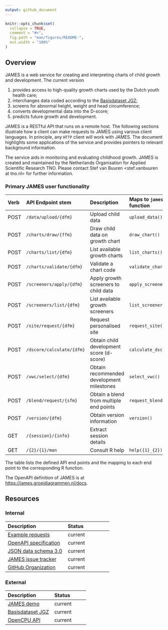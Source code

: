 ```yaml
---
output: github_document
---
```


<!-- README.md is generated from README.Rmd. Please edit that file -->


```r
knitr::opts_chunk$set(
  collapse = TRUE,
  comment = "#>",
  fig.path = "man/figures/README-",
  out.width = "100%"
)
```

## Overview

JAMES is a web service for creating and interpreting charts of child growth and development. The current version

1. provides access to high-quality growth charts used by the Dutch youth health care;
2. interchanges data coded according to the [Basisdataset JGZ](https://decor.nictiz.nl/pub/jeugdgezondheidszorg/jgz-html-20240426T081156/index.html);
3. screens for abnormal height, weight and head circumference;
4. converts developmental data into the D-score;
5. predicts future growth and development.

JAMES is a RESTful API that runs on a remote host. The following sections illustrate how a client can make requests to JAMES using various client languages. In principle, any `HTTP` client will work with JAMES. The document highlights some applications of the service and provides pointers to relevant background information. 

The service aids in monitoring and evaluating childhood growth. JAMES is created and maintained by the Netherlands Organisation for Applied Scientific Research TNO. Please contact Stef van Buuren <stef.vanbuuren at tno.nl> for further information.

### Primary JAMES user functionality

  | Verb  | API Endpoint stem          | Description                                | Maps to `james` function |
  |:------|:-------------------------- |:------------------------------------------ |:-------------------------|
  | POST  | `/data/upload/{dfm}`       | Upload child data                          | `upload_data()`          |
  | POST  | `/charts/draw/{ffm}`       | Draw child data on growth chart            | `draw_chart()`           |
  | POST  | `/charts/list/{dfm}`       | List available growth charts               | `list_charts()`          |
  | POST  | `/charts/validate/{dfm}`   | Validate a chart code                      | `validate_chartcode()`   |
  | POST  | `/screeners/apply/{dfm}`   | Apply growth screeners to child data       | `apply_screeners()`      |
  | POST  | `/screeners/list/{dfm}`    | List available growth screeners            | `list_screeners()`       |
  | POST  | `/site/request/{dfm}`      | Request personalised site                  | `request_site()`         |
  | POST  | `/dscore/calculate/{dfm}`  | Obtain child development score (d-score)   | `calculate_dscore()`     |
  | POST  | `/vwc/select/{dfm}`        | Obtain recommended development milestones  | `select_vwc()`           |
  | POST  | `/blend/request/{sfm}`     | Obtain a blend from multiple end points    | `request_blend()`        |
  | POST  | `/version/{dfm}`           | Obtain version information                 | `version()`              |
  | GET   | `/{session}/{info}`        | Extract session details                    |                          |
  | GET   | `/{2}/{1}/man`             | Consult R help                             | `help({1}_{2})`          |
  
The table lists the defined API end points and the mapping to each end point to the corresponding R function. 

The OpenAPI definition of JAMES is at <https://james.groeidiagrammen.nl/docs>.

## Resources

### Internal

| Description                                           | Status                                  |
|:------------------------------------------------------|:----------------------------------------|
| [Example requests](https://james.groeidiagrammen.nl) | current |
| [OpenAPI specification](https://james.groeidiagrammen.nl/docs/) | current     |
| [JSON data schema 3.0](https://james.groeidiagrammen.nl/schemas/bds_v3.0.json) | current |
| [JAMES issue tracker](https://github.com/growthcharts/james/issues) | current |
| [GitHub Organization](https://github.com/growthcharts) | current |

### External

| Description                                           | Status                                  |
|:------------------------------------------------------|:----------------------------------------|
| [JAMES demo](https://tnochildhealthstatistics.shinyapps.io/james_tryout/) | current |
| [Basisdataset JGZ](https://decor.nictiz.nl/pub/jeugdgezondheidszorg/jgz-html-20240426T081156/index.html) | current |
| [OpenCPU API](https://www.opencpu.org/api.html) | current |
